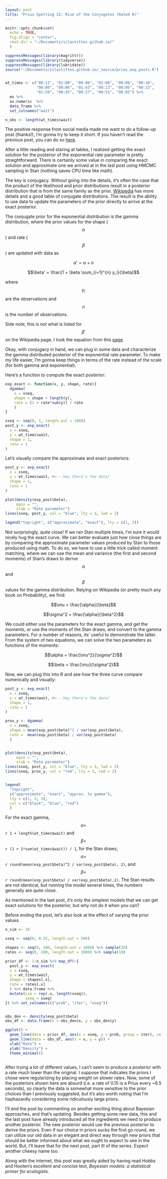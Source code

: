 ```yaml
---
layout: post
title: "Prius Spotting II: Rise of the Conjugates (Rated R)"
---
```


```r
knitr::opts_chunk$set(
  echo = TRUE, 
  fig.align = "center",
  root.dir = "~/Documents/silastittes.github.io/"
  )

suppressMessages(library(magrittr))
suppressMessages(library(tidyverse))
suppressMessages(library(lubridate))
source("~/Documents/silastittes.github.io/_source/prius_exp_posts.R")


wt_times <- c("00:11", "01:08", "00:06", "02:06", "00:06", "00:16",
              "00:00", "00:06", "01:43", "00:13", "00:05", "00:13",
              "01:59", "00:45", "00:27", "00:51", "00:02") %>% 
  ms %>%
  as.numeric  %>%
  data_frame %>%
  set_colnames("wait")

n_obs <- length(wt_times$wait)
```


The positive response from social media made me want to do a follow-up post (thanks!), I'm gonna try to keep it short. If you haven't read the previous post, you can do so [here](https://silastittes.github.io/Prius/).

After a little reading and staring at tables, I realized getting the exact solution for the posterior of the exponential rate parameter is pretty straightforward. There is certainly some value in comparing the exact solution and approximate one we arrived at in the last post using HMCMC sampling in Stan (nothing saves CPU time like math).

The key is conjugacy. Without going into the details, it's often the case that the product of the likelihood and prior distributions result in a posterior distribution that is from the same family as the prior. [Wikipedia](https://en.wikipedia.org/wiki/Conjugate_prior) has more details and a good table of conjugate distributions. The result is the ability to use data to update the parameters of the prior directly to arrive at the exact posterior.

The conjugate prior for the exponential distribution is the gamma distribution, where the prior values for the shape ($$\alpha$$) and rate ($$\beta$$) are updated with data as

$$\alpha' = \alpha + n$$


$$\beta' = \frac{1 + \beta \sum_{i=1}^{n} y_i}{\beta}$$

where $$y_i$$ are the observations and $$n$$ is the number of observations.

Side note, this is not what is listed for $$\beta'$$ on the Wikipedia page, I took the equation from this [page](https://www.johndcook.com/CompendiumOfConjugatePriors.pdf).

Okay, with conjugacy in hand, we can plug in some data and characterize the gamma distributed posterior of the exponential rate parameter. To make my life easier, I'm gonna keep things in terms of the rate instead of the scale (for both gamma and exponential).

Here's a function to compute the exact posterior:
```r
exp_exact <- function(x, y, shape, rate){
  dgamma(
    x = xseq,
    shape = shape + length(y),
    rate = (1 + rate*sum(y)) / rate
    )
}

xseq <- seq(0, 1, length.out = 1000)
post_y <- exp_exact(
  x = xseq, 
  y = wt_times$wait, 
  shape = 1,
  rate = 1
)
```


Let's visually compare the approximate and exact posteriors:
```r
post_y <- exp_exact(
  x = xseq, 
  y = wt_times$wait, #<-- hey there's the data!
  shape = 1,
  rate = 1
)

plot(density(exp_post$beta),
     main = "", 
     xlab = "Rate parameter")
lines(xseq, post_y, col = "blue", lty = 3, lwd = 2)

legend("topright", c("approximate", "exact"), lty = c(1, 3))

```
Not surprisingly, quite close! If we ran Stan multiple times, I'm sure it would nicely hug the exact curve. We can better evaluate just how close things are by comparing the approximate parameter values produced by Stan to those produced using math. To do so, we have to use a little trick called moment matching, where we can use the mean and variance (the first and second moments) of Stan's draws to derive $$\alpha$$ and $$\beta$$ values for the gamma distribution. Relying on Wikipedia (or pretty much any book on Probability), we find:



$$\mu = \frac{\alpha}{\beta}$$



$$\sigma^2 = \frac{\alpha}{\beta^2}$$




We could either use the parameters for the exact gamma, and get the moments, or use the moments of the Stan draws, and convert to the gamma parameters. For a number of reasons, its' useful to demonstrate the latter. From the system of two equations, we can solve the two parameters as functions of the moments:


$$\alpha = \frac{\mu^2}{\sigma^2}$$


$$\beta = \frac{\mu}{\sigma^2}$$



Now, we can plug this into R and see how the three curve compare numerically and visually:
```r
post_y <- exp_exact(
  x = xseq, 
  y = wt_times$wait, #<-- hey there's the data!
  shape = 1,
  rate = 1
)

prox_y <- dgamma(
  x = xseq, 
  shape = mean(exp_post$beta)^2 / var(exp_post$beta),
  rate =  mean(exp_post$beta) / var(exp_post$beta)
  )


plot(density(exp_post$beta),
     main = "", 
     xlab = "Rate parameter")
lines(xseq, post_y, col = "blue", lty = 3, lwd = 2)
lines(xseq, prox_y, col = "red", lty = 3, lwd = 2)


legend(
  "topright", 
  c("approximate", "exact", "approx. to gamma"), 
  lty = c(1, 3, 3), 
  col = c("black", "blue", "red")
  )

```

For the exact gamma, $$\alpha = $$ `r 1 + length(wt_times$wait)` and $$\beta = $$ `r (1 + 1*sum(wt_times$wait)) / 1`, for the Stan draws, $$\alpha = $$ `r round(mean(exp_post$beta)^2 / var(exp_post$beta), 2)`, and $$\beta = $$ `r round(mean(exp_post$beta) / var(exp_post$beta),2)`. The Stan results are not identical, but running the model several times, the numbers generally are quite close.  

As mentioned in the last post, it's only the simplest models that we can get exact solutions for the posterior, but why not do it when you can?

Before ending the post, let's also look at the effect of varying the prior values.
```r
n_sim <- 10

xseq <- seq(0, 0.25, length.out = 500)

shapes <- seq(0, 100, length.out = 1000) %>% sample(10) 
rates <- seq(0, 100, length.out = 1000) %>% sample(10)

prior_df <- 1:n_sim %>% map_df(~{
  post_y <- exp_exact(
  x = xseq, 
  y = wt_times$wait, 
  shape = shapes[.x],
  rate = rates[.x]
  ) %>% data.frame %>%
  mutate(sim = rep(.x, length(xseq)),
         xseq = xseq)
}) %>% set_colnames(c("prob", "iter", "xseq"))


obs_den <- density(exp_post$beta)
obs_df <- data.frame(x = obs_den$x, y = obs_den$y)

ggplot() +
  geom_line(data = prior_df, aes(x = xseq, y = prob, group = iter), colour = "blue") +
  geom_line(data = obs_df, aes(x = x, y = y)) +
  xlab("Rate") +
  ylab("Density") +
  theme_minimal()
  
```

After trying a lot of different values, I can't seem to produce a posterior with a rate much lower than the original. I suppose that indicates the priors I chose were regularizing by placing weight on slower rates. Now, some of the posteriors shown here are absurd (i.e. a rate of 0.15 is a Prius every ~6.5 seconds), so clearly the data is somewhat more sensitive to the prior choices than I previously suggested, but it's also worth noting that I'm haphazardly considering some ridiculously large priors. 

I'll end the post by commenting on another exciting thing about Bayesian approaches, and that's updating. Besides getting some new data, this and the last post have already introduced all the ingredients we need to produce another posterior. The new posterior would use the previous posterior to derive the priors. Even if our choice in priors sucks the first go round, we can utilize our old data in an elegant and direct way through new priors that should be better informed about what we ought to expect to see in the world. But, I'll leave that for the next post, part III of the series. Expect another cheesy name too. 

Along with the internet, this post was greatly aided by having read Hobbs and Hooten's excellent and concise text, *Bayesian models: a statistical primer for ecologists*. 



